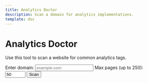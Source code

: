 ```yaml
---
title: Analytics Doctor
description: Scan a domain for analytics implementations.
template: doc
---
```


# Analytics Doctor

Use this tool to scan a website for common analytics tags.

<div id="analytics-root">
  <form id="scan-form">
    <label for="domain">Enter domain:</label>
    <input type="text" id="domain" name="domain" placeholder="example.com" />
    <label for="max-pages">Max pages (up to 250):</label>
    <input type="number" id="max-pages" name="max-pages" min="1" max="250" value="50" />
    <button type="submit">Scan</button>
  </form>
  <div id="status"></div>
  <div id="progress-container">
    <div id="progress-bar"></div>
  </div>
  <div id="eta"></div>
  <div id="filter-panel" class="filter-panel"></div>
  <div id="summary" class="summary-panel"></div>
  <table id="pages-table">
    <thead>
      <tr id="pages-header"></tr>
    </thead>
    <tbody id="pages-body"></tbody>
  </table>
</div>

<script type="module" src="/js/analytics-doctor.js"></script>

<style>{`

#analytics-root {
  margin-top: 1rem;
}
#scan-form {
  display: flex;
  flex-wrap: wrap;
  gap: 0.5rem;
  margin-bottom: 1rem;
}
#progress-container {
  background: var(--sl-color-gray-4);
  height: 0.5rem;
  position: relative;
  margin-bottom: 0.5rem;
}
#progress-bar {
  background: var(--sl-color-primary);
  height: 100%;
  width: 0%;
}
.filter-panel label {
  display: inline-flex;
  align-items: center;
  margin-right: 1rem;
}
.summary-panel ul {
  padding-left: 1.5rem;
}
.analytics-cell {
  white-space: nowrap;
}



`}</style>

